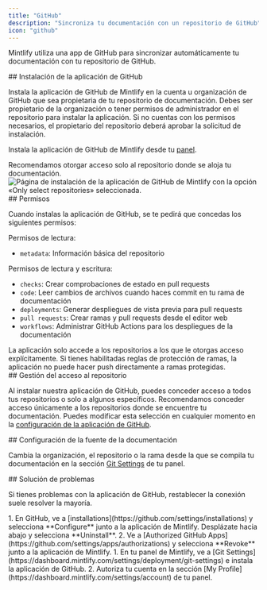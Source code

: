 ```yaml
---
title: "GitHub"
description: "Sincroniza tu documentación con un repositorio de GitHub"
icon: "github"
---
```


Mintlify utiliza una app de GitHub para sincronizar automáticamente tu documentación con tu repositorio de GitHub.



<div id="installing-the-github-app">
  ## Instalación de la aplicación de GitHub
</div>

Instala la aplicación de GitHub de Mintlify en la cuenta u organización de GitHub que sea propietaria de tu repositorio de documentación. Debes ser propietario de la organización o tener permisos de administrador en el repositorio para instalar la aplicación. Si no cuentas con los permisos necesarios, el propietario del repositorio deberá aprobar la solicitud de instalación.

Instala la aplicación de GitHub de Mintlify desde tu [panel](https://dashboard.mintlify.com/settings/organization/github-app).

<Tip>
Recomendamos otorgar acceso solo al repositorio donde se aloja tu documentación.
</Tip>

<Frame>
  <img className="h-80" alt="Página de instalación de la aplicación de GitHub de Mintlify con la opción «Only select repositories» seleccionada." src="/images/github/select-repos.png" />
</Frame>



<div id="permissions">
  ## Permisos
</div>

Cuando instalas la aplicación de GitHub, se te pedirá que concedas los siguientes permisos:

Permisos de lectura:
* `metadata`: Información básica del repositorio

Permisos de lectura y escritura:
* `checks`: Crear comprobaciones de estado en pull requests
* `code`: Leer cambios de archivos cuando haces commit en tu rama de documentación
* `deployments`: Generar despliegues de vista previa para pull requests
* `pull requests`: Crear ramas y pull requests desde el editor web
* `workflows`: Administrar GitHub Actions para los despliegues de la documentación

<Info>
La aplicación solo accede a los repositorios a los que le otorgas acceso explícitamente. Si tienes habilitadas reglas de protección de ramas, la aplicación no puede hacer push directamente a ramas protegidas.
</Info>



<div id="managing-repository-access">
  ## Gestión del acceso al repositorio
</div>

Al instalar nuestra aplicación de GitHub, puedes conceder acceso a todos tus repositorios o solo a algunos específicos. Recomendamos conceder acceso únicamente a los repositorios donde se encuentre tu documentación. Puedes modificar esta selección en cualquier momento en la [configuración de la aplicación de GitHub](https://github.com/apps/mintlify/installations/new).



<div id="configuring-docs-source">
  ## Configuración de la fuente de la documentación
</div>

Cambia la organización, el repositorio o la rama desde la que se compila tu documentación en la sección [Git Settings](https://dashboard.mintlify.com/settings/deployment/git-settings) de tu panel.



<div id="troubleshooting">
  ## Solución de problemas
</div>

Si tienes problemas con la aplicación de GitHub, restablecer la conexión suele resolver la mayoría.

<Steps>
  <Step title="Desinstala la aplicación de Mintlify desde GitHub.">
    1. En GitHub, ve a [installations](https://github.com/settings/installations) y selecciona **Configure** junto a la aplicación de Mintlify. Desplázate hacia abajo y selecciona **Uninstall**.
    2. Ve a [Authorized GitHub Apps](https://github.com/settings/apps/authorizations) y selecciona **Revoke** junto a la aplicación de Mintlify.
  </Step>
  <Step title="Vuelve a instalar la aplicación de Mintlify.">
    1. En tu panel de Mintlify, ve a [Git Settings](https://dashboard.mintlify.com/settings/deployment/git-settings) e instala la aplicación de GitHub.
    2. Autoriza tu cuenta en la sección [My Profile](https://dashboard.mintlify.com/settings/account) de tu panel.
  </Step>
</Steps>
